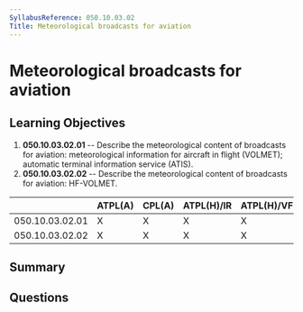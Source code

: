 ```yaml
---
SyllabusReference: 050.10.03.02
Title: Meteorological broadcasts for aviation
---
```


# Meteorological broadcasts for aviation

## Learning Objectives

1. **050.10.03.02.01** -- Describe the meteorological content of broadcasts for
   aviation: meteorological information for aircraft in flight (VOLMET);
   automatic terminal information service (ATIS).
2. **050.10.03.02.02** -- Describe the meteorological content of broadcasts for
   aviation: HF-VOLMET.

|                 | ATPL(A) | CPL(A) | ATPL(H)/IR | ATPL(H)/VFR | CPL(H) | IR  | CBIR(A) |
| --------------- | ------- | ------ | ---------- | ----------- | ------ | --- | ------- |
| 050.10.03.02.01 | X       | X      | X          | X           | X      | X   | X       |
| 050.10.03.02.02 | X       | X      | X          | X           | X      |     |         |

## Summary

## Questions
